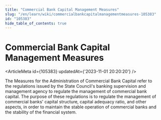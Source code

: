 ```yaml
---
title: "Commercial Bank Capital Management Measures"
slug: "/en/learn/wiki/commercialbankcapitalmanagementmeasures-105383"
id: "105383"
hide_table_of_contents: true
---
```



# Commercial Bank Capital Management Measures

<ArticleMeta id={105383} updatedAt={'2023-11-01 20:20:20'} />
<div className='border-solid border-b border-t-0 my-4 border-[var(--ifm-color-gray-300)]' />

The Measures for the Administration of Commercial Bank Capital refer to the regulations issued by the State Council's banking supervision and management agency to regulate the management of commercial bank capital. The purpose of these regulations is to regulate the management of commercial banks' capital structure, capital adequacy ratio, and other aspects, in order to maintain the stable operation of commercial banks and the stability of the financial system.

